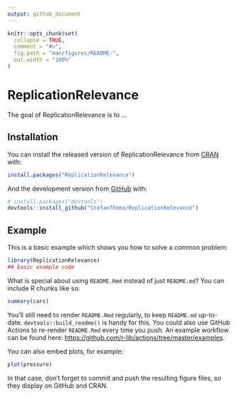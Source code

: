 ```yaml
---
output: github_document
---
```


<!-- README.md is generated from README.Rmd. Please edit that file -->

```r
knitr::opts_chunk$set(
  collapse = TRUE,
  comment = "#>",
  fig.path = "man/figures/README-",
  out.width = "100%"
)
```

# ReplicationRelevance

<!-- badges: start -->
<!-- badges: end -->

The goal of ReplicationRelevance is to ...

## Installation

You can install the released version of ReplicationRelevance from [CRAN](https://CRAN.R-project.org) with:

``` r
install.packages("ReplicationRelevance")
```

And the development version from [GitHub](https://github.com/) with:

``` r
# install.packages("devtools")
devtools::install_github("StefanThoma/ReplicationRelevance")
```
## Example

This is a basic example which shows you how to solve a common problem:

```r
library(ReplicationRelevance)
## basic example code
```

What is special about using `README.Rmd` instead of just `README.md`? You can include R chunks like so:

```r
summary(cars)
```

You'll still need to render `README.Rmd` regularly, to keep `README.md` up-to-date. `devtools::build_readme()` is handy for this. You could also use GitHub Actions to re-render `README.Rmd` every time you push. An example workflow can be found here: <https://github.com/r-lib/actions/tree/master/examples>.

You can also embed plots, for example:

```r
plot(pressure)
```

In that case, don't forget to commit and push the resulting figure files, so they display on GitHub and CRAN.
